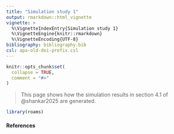 ```yaml
---
title: "Simulation study 1"
output: rmarkdown::html_vignette
vignette: >
  %\VignetteIndexEntry{Simulation study 1}
  %\VignetteEngine{knitr::rmarkdown}
  %\VignetteEncoding{UTF-8}
bibliography: bibliography.bib
csl: apa-old-doi-prefix.csl
---
```


```r
knitr::opts_chunk$set(
  collapse = TRUE,
  comment = "#>"
)
```

> This page shows how the simulation results in section 4.1 of @shankar2025 are generated.

```r
library(roams)
```


#### References
